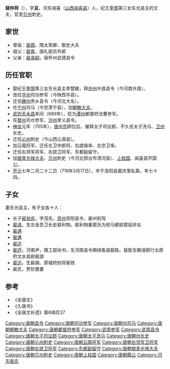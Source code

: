 '''裴仲将'''（{{bd|646年||719年|3月17日|}}），字'''亘'''，河东闻喜（[[山西|山西]][[闻喜县|闻喜县]]）人，纪王[[李慎|李慎]]第三女东光县主的丈夫，官至[[贝州|贝州]]刺史。

==家世==
* 曾祖：[[裴蕴|裴蕴]]，隋太常卿、御史大夫
* 祖父：[[裴爽|裴爽]]，唐礼部员外郎
* 父亲：[[裴承嗣|裴承嗣]]，唐怀州武德县令

==历任官职==
* 娶纪王[[李慎|李慎]]第三女东光县主李楚媛，拜[[许州|许州]]许昌县令（今河南许昌）。
* 改任[[华州|华州]]司功参军（今陕西华县）。
* 迁任[[魏州|魏州]]贵乡县令（今河北大名）。
* 任[[宁州|宁州]]司马（今甘肃宁县），加[[朝散大夫|朝散大夫]]。
* [[武则天|武则天]][[永昌|永昌]]年间（689年），贬为[[潭州|潭州]]都督府法曹参军。
* 任[[婺州|婺州]]司仓参军、[[汾州|汾州]]孝义县令。
* [[神龙|神龙]]元年（705年），[[唐中宗|唐中宗]]即位后，擢拜太子司议郎，不久任太子洗马、[[卫州|卫州]]长史。
* 迁任[[沁州|沁州]]刺史（今山西沁源县）。
* 加云麾将军，迁任左卫中郎将、右虞侯率、左宗卫率。
* 迁任右领军将军、右骁卫将军、东都副留守。
* 加[[银青光禄大夫|银青光禄大夫]]、[[贝州|贝州]]刺史（今河北邢台市清河县）、[[上柱国|上柱国]]、闻喜县开国公。
* [[开元|开元]]七年二月二十二日（719年3月17日），卒于洛阳县嘉庆里私第，年七十四。

==子女==
妻东光县主，有子女各十人：
* 长子[[裴翁庆|裴翁庆]]，字茂先，[[资州|资州]]资阳县令、豪州别驾
* [[裴进|裴进]]，生左金吾卫长史裴利物。裴利物妻窦氏为驸马都尉窦延祚女
* [[裴遇|裴遇]]   
* [[裴遘|裴遘]]   
* [[裴迈|裴迈]]  
* [[裴迥|裴迥]]，河南尹，赠工部尚书。生河南县令赐绯鱼袋裴胜。裴胜生朝请郎行太原府文水县尉裴諠
* [[裴迅|裴迅]]，生裴镐、原城府别将裴铣
* 裴氏，贾钦惠妻

==参考==
* 《全唐文》
* 《久唐书》
* 《全唐文补遗》第6缉页37

{{DEFAULTSORT:P}}
[[Category:唐朝县令|Category:唐朝县令]]
[[Category:唐朝司功参军|Category:唐朝司功参军]]
[[Category:唐朝州司马|Category:唐朝州司马]]
[[Category:唐朝朝散大夫|Category:唐朝朝散大夫]]
[[Category:唐朝都督府参军|Category:唐朝都督府参军]]
[[Category:武周参军|Category:武周参军]]
[[Category:武周县令|Category:武周县令]]
[[Category:唐朝太子司议郎|Category:唐朝太子司议郎]]
[[Category:唐朝太子洗马|Category:唐朝太子洗马]]
[[Category:唐朝州长史|Category:唐朝州长史]]
[[Category:唐朝沁州刺史|Category:唐朝沁州刺史]]
[[Category:唐朝云麾将军|Category:唐朝云麾将军]]
[[Category:唐朝右领军卫将军|Category:唐朝右领军卫将军]]
[[Category:唐朝右骁卫将军|Category:唐朝右骁卫将军]]
[[Category:东都副留守|Category:东都副留守]]
[[Category:唐朝银青光禄大夫|Category:唐朝银青光禄大夫]]
[[Category:唐朝贝州刺史|Category:唐朝贝州刺史]]
[[Category:唐朝上柱国|Category:唐朝上柱国]]
[[Category:唐朝縣公|Category:唐朝縣公]]
[[Category:河东裴氏|Category:河东裴氏]]